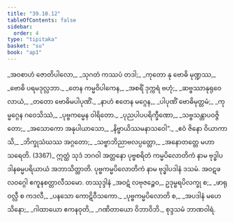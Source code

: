 ```yaml
---
title: "39.10.12"
tableOfContents: false
sidebar:
  order: 4
type: "tipitaka"
basket: "su"
book: "ap1"
---
```



<DynamicBreadcrumb />

<Division number="92" book="ap1">

<Paragraph number="4286" type="verses" book="ap1">
_အဝစာဟံ ဇောတိပါလော,_  
_သုဂတံ ကဿပံ တဒါ;_  
_ကုတော နု ဗောဓိ မုဏ္ဍဿ,_  
_ဗောဓိ ပရမဒုလ္လဘာ._  

</Paragraph>

</Division>
<Division number="93" book="ap1">

<Paragraph number="4287" type="verses" book="ap1">
_တေန ကမ္မဝိပါကေန,_  
_အစရိံ ဒုက္ကရံ ဗဟုံ;_  
_ဆဗ္ဗဿာနုရုဝေလာယံ,_  
_တတော ဗောဓိမပါပုဏိံ._  

</Paragraph>

</Division>
<Division number="94" book="ap1">

<Paragraph number="4288" type="verses" book="ap1">
_နာဟံ ဧတေန မဂ္ဂေန,_  
_ပါပုဏိံ ဗောဓိမုတ္တမံ;_  
_ကုမ္မဂ္ဂေန ဂဝေသိဿံ,_  
_ပုဗ္ဗကမ္မေန ဝါရိတော._  

</Paragraph>

</Division>
<Division number="95" book="ap1">

<Paragraph number="4289" type="verses" book="ap1">
_ပုညပါပပရိက္ခီဏော,_  
_သဗ္ဗသန္တာပဝဇ္ဇိတော;_  
_အသောကော အနုပါယာသော,_  
_နိဗ္ဗာယိဿမနာသဝေါ”._  

</Paragraph>

</Division>
<Division number="96" book="ap1">

<Paragraph number="4290" type="verses" book="ap1">
_ဧဝံ ဇိနော ဝိယာကာသိ,_  
_ဘိက္ခုသံဃဿ အဂ္ဂတော;_  
_သဗ္ဗာဘိညာဗလပ္ပတ္တော,_  
_အနောတတ္တေ မဟာသရေတိ. (3367)_  

</Paragraph>

<Paragraph number="4291" book="ap1">
ဣတ္ထံ သုဒံ ဘဂဝါ အတ္တနော ပုဗ္ဗစရိတံ ကမ္မပိလောတိကံ နာမ ဗုဒ္ဓါပဒါနဓမ္မပရိယာယံ အဘာသိတ္ထာတိ.

</Paragraph>
</Division>

<Paragraph number="4292" type="center" book="ap1">
ပုဗ္ဗကမ္မပိလောတိကံ နာမ ဗုဒ္ဓါပဒါနံ ဒသမံ.



</Paragraph>

<Paragraph number="4293" type="center" book="ap1">
အဝဋဖလဝဂ္ဂေါ ဧကူနစတ္တာလီသမော.



</Paragraph>

<Paragraph number="4294" type="center" book="ap1">
တဿုဒ္ဒါနံ


</Paragraph>

<Paragraph number="4295" type="verses" book="ap1">
_အဝဋံ လဗုဇဉ္စေဝ,_  
ဥဒုမ္ဗရပိလက္ခု စ;_  
_ဖာရု ဝလ္လီ စ ကဒလီ,_  
_ပနသော ကောဋိဝီသကော._  

</Paragraph>

<Paragraph number="4296" type="verses" book="ap1">
_ပုဗ္ဗကမ္မပိလောတိ စ,_  
_အပဒါနံ မဟေသိနော;_  
_ဂါထာယော ဧကနဝုတိ,_  
_ဂဏိတာယော ဝိဘာဝိဘိ._  


</Paragraph>

<Paragraph number="4297" type="center" book="ap1">
စုဒ္ဒသမံ ဘာဏဝါရံ.
</Paragraph>